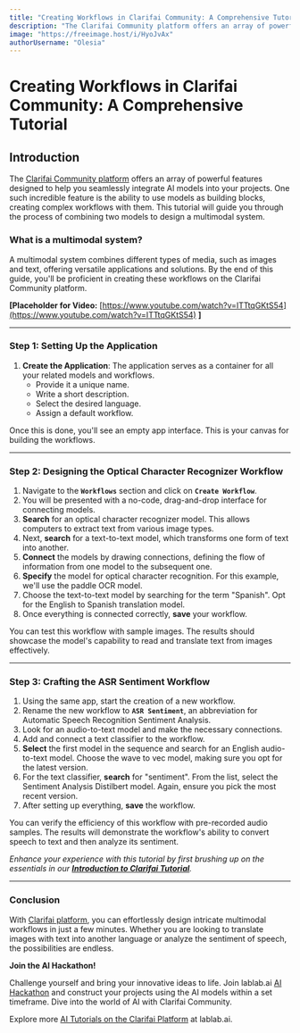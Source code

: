 ```yaml
---
title: "Creating Workflows in Clarifai Community: A Comprehensive Tutorial"
description: "The Clarifai Community platform offers an array of powerful features designed to help you seamlessly integrate AI models into your projects."
image: "https://freeimage.host/i/HyoJvAx"
authorUsername: "Olesia"
---
```


# Creating Workflows in Clarifai Community: A Comprehensive Tutorial

## **Introduction**

The [Clarifai Community platform](https://www.clarifai.com/products/platform?utm_campaign=hack&utm_medium=REF&utm_source=lablab) offers an array of powerful features designed to help you seamlessly integrate AI models into your projects. One such incredible feature is the ability to use models as building blocks, creating complex workflows with them. This tutorial will guide you through the process of combining two models to design a multimodal system.

### What is a multimodal system?

A multimodal system combines different types of media, such as images and text, offering versatile applications and solutions. By the end of this guide, you'll be proficient in creating these workflows on the Clarifai Community platform.

**[Placeholder for Video:** [https://www.youtube.com/watch?v=ITTtqGKtS54](https://www.youtube.com/watch?v=ITTtqGKtS54) **]**

---

### **Step 1: Setting Up the Application**

1. **Create the Application**: The application serves as a container for all your related models and workflows.
    - Provide it a unique name.
    - Write a short description.
    - Select the desired language.
    - Assign a default workflow.

Once this is done, you'll see an empty app interface. This is your canvas for building the workflows.

---

### **Step 2: Designing the Optical Character Recognizer Workflow**

1. Navigate to the **`Workflows`** section and click on **`Create Workflow`**.
2. You will be presented with a no-code, drag-and-drop interface for connecting models.
3. **Search** for an optical character recognizer model. This allows computers to extract text from various image types.
4. Next, **search** for a text-to-text model, which transforms one form of text into another.
5. **Connect** the models by drawing connections, defining the flow of information from one model to the subsequent one.
6. **Specify** the model for optical character recognition. For this example, we'll use the paddle OCR model.
7. Choose the text-to-text model by searching for the term "Spanish". Opt for the English to Spanish translation model.
8. Once everything is connected correctly, **save** your workflow.

You can test this workflow with sample images. The results should showcase the model's capability to read and translate text from images effectively.

---

### **Step 3: Crafting the ASR Sentiment Workflow**

1. Using the same app, start the creation of a new workflow.
2. Rename the new workflow to **`ASR Sentiment`**, an abbreviation for Automatic Speech Recognition Sentiment Analysis.
3. Look for an audio-to-text model and make the necessary connections.
4. Add and connect a text classifier to the workflow.
5. **Select** the first model in the sequence and search for an English audio-to-text model. Choose the wave to vec model, making sure you opt for the latest version.
6. For the text classifier, **search** for "sentiment". From the list, select the Sentiment Analysis Distilbert model. Again, ensure you pick the most recent version.
7. After setting up everything, **save** the workflow.

You can verify the efficiency of this workflow with pre-recorded audio samples. The results will demonstrate the workflow's ability to convert speech to text and then analyze its sentiment.

*Enhance your experience with this tutorial by first brushing up on the essentials in our **[Introduction to Clarifai Tutorial](https://www.youtube.com/watch?v=7atDWbJB-Lk)**.*

---

### **Conclusion**

With [Clarifai platform](https://lablab.ai/tech/clarifai), you can effortlessly design intricate multimodal workflows in just a few minutes. Whether you are looking to translate images with text into another language or analyze the sentiment of speech, the possibilities are endless.

**Join the AI Hackathon!**

Challenge yourself and bring your innovative ideas to life. Join lablab.ai [AI Hackathon](https://lablab.ai/event) and construct your projects using the AI models within a set timeframe. Dive into the world of AI with Clarifai Community.

Explore more [AI Tutorials on the Clarifai Platform](https://lablab.ai/t/tech/clarifai) at lablab.ai.
